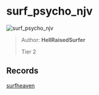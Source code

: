 
# surf_psycho_njv

![surf_psycho_njv](https://raw.githubusercontent.com/Sayt123/SurfMapPics/Maps-and-bonuses/csgo/surf_psycho_njv.jpg)

> Author: **HellRaisedSurfer**
>
> Tier 2

## Records

[surfheaven](https://surfheaven.eu/map/surf_psycho_njv)
